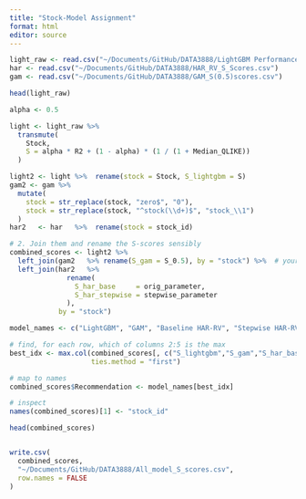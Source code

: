 ```yaml
---
title: "Stock-Model Assignment"
format: html
editor: source
---
```


```r
light_raw <- read.csv("~/Documents/GitHub/DATA3888/LightGBM Performance Evaluation.csv")
har <- read.csv("~/Documents/GitHub/DATA3888/HAR_RV_S_Scores.csv")
gam <- read.csv("~/Documents/GitHub/DATA3888/GAM_S(0.5)scores.csv")

head(light_raw)

alpha <- 0.5

light <- light_raw %>%
  transmute(
    Stock,
    S = alpha * R2 + (1 - alpha) * (1 / (1 + Median_QLIKE))
  )

light2 <- light %>%  rename(stock = Stock, S_lightgbm = S)
gam2 <- gam %>%
  mutate(
    stock = str_replace(stock, "zero$", "0"),
    stock = str_replace(stock, "^stock(\\d+)$", "stock_\\1")
  )
har2   <- har   %>%  rename(stock = stock_id)

# 2. Join them and rename the S-scores sensibly
combined_scores <- light2 %>%                 
  left_join(gam2   %>% rename(S_gam = S_0.5), by = "stock") %>%  # your “gam” model
  left_join(har2   %>% 
              rename(
                S_har_base     = orig_parameter,
                S_har_stepwise = stepwise_parameter
              ),
            by = "stock")

model_names <- c("LightGBM", "GAM", "Baseline HAR-RV", "Stepwise HAR-RV")

# find, for each row, which of columns 2:5 is the max
best_idx <- max.col(combined_scores[, c("S_lightgbm","S_gam","S_har_base","S_har_stepwise")],
                    ties.method = "first")

# map to names
combined_scores$Recommendation <- model_names[best_idx]

# inspect
names(combined_scores)[1] <- "stock_id"

head(combined_scores)


write.csv(
  combined_scores, 
  "~/Documents/GitHub/DATA3888/All_model_S_scores.csv",
  row.names = FALSE
)


```
